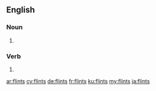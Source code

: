 ==English==

===Noun===
{{head|en|noun plural form}}

# {{plural of|flint|lang=en}}

===Verb===
{{head|en|verb form}}

# {{en-third-person singular of|flint}}

[[ar:flints]]
[[cy:flints]]
[[de:flints]]
[[fr:flints]]
[[ku:flints]]
[[my:flints]]
[[ja:flints]]